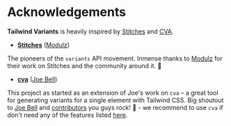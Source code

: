 # Acknowledgements

**Tailwind Variants** is heavily inspired by [Stitches](https://stitches.dev) and [CVA](https://github.com/joe-bell/cva).

- [**Stitches**](https://stitches.dev/) ([Modulz](https://modulz.app))  

The pioneers of the `variants` API movement. Inmense thanks to [Modulz](https://modulz.app) for their work on Stitches and the community around it. 🙏

- [**cva**](https://github.com/joe-bell/cva) ([Joe Bell](https://github.com/joe-bell)) 
  
This project as started as an extension of Joe's work on `cva` – a great tool for generating 
variants for a single element with Tailwind CSS. Big shoutout to [Joe Bell](https://github.com/joe-bell) 
and [contributors](https://github.com/joe-bell/cva/graphs/contributors) you guys rock! 🤘 - 
we recommend to use `cva` if don't need any of the features listed [here](https://www.tailwind-variants.org/docs/comparison).
